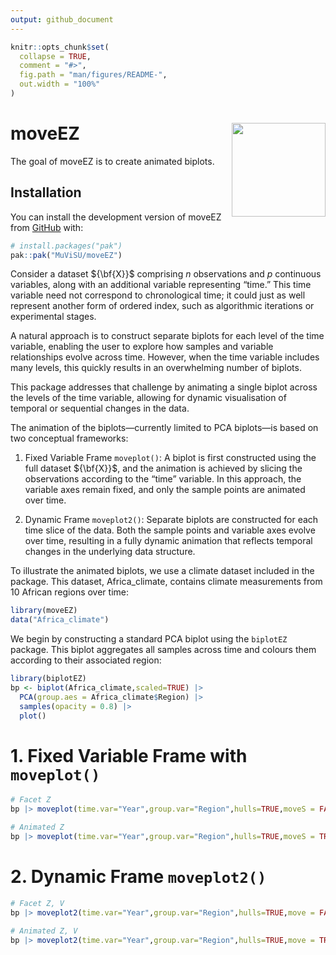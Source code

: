 ```yaml
---
output: github_document
---
```


<!-- README.md is generated from README.Rmd. Please edit that file -->

```r
knitr::opts_chunk$set(
  collapse = TRUE,
  comment = "#>",
  fig.path = "man/figures/README-",
  out.width = "100%"
)
```

# moveEZ <img src="logo.png" align="right" width="150" alt="" />

<!-- badges: start -->
<!-- badges: end -->

The goal of moveEZ is to create animated biplots. 

## Installation

You can install the development version of moveEZ from [GitHub](https://github.com/) with:

``` r
# install.packages("pak")
pak::pak("MuViSU/moveEZ")
```

Consider a dataset ${\bf{X}}$ comprising $n$ observations and $p$ continuous variables, along with an additional variable representing "time." This time variable need not correspond to chronological time; it could just as well represent another form of ordered index, such as algorithmic iterations or experimental stages.

A natural approach is to construct separate biplots for each level of the time variable, enabling the user to explore how samples and variable relationships evolve across time. However, when the time variable includes many levels, this quickly results in an overwhelming number of biplots.

This package addresses that challenge by animating a single biplot across the levels of the time variable, allowing for dynamic visualisation of temporal or sequential changes in the data.

The animation of the biplots—currently limited to PCA biplots—is based on two conceptual frameworks:

1. Fixed Variable Frame `moveplot()`: A biplot is first constructed using the full dataset ${\bf{X}}$, and the animation is achieved by slicing the observations according to the "time" variable. In this approach, the variable axes remain fixed, and only the sample points are animated over time.


2. Dynamic Frame `moveplot2()`: Separate biplots are constructed for each time slice of the data. Both the sample points and variable axes evolve over time, resulting in a fully dynamic animation that reflects temporal changes in the underlying data structure.

To illustrate the animated biplots, we use a climate dataset included in the package. This dataset, Africa_climate, contains climate measurements from 10 African regions over time:

```r
library(moveEZ)
data("Africa_climate")
```

We begin by constructing a standard PCA biplot using the `biplotEZ` package. This biplot aggregates all samples across time and colours them according to their associated region:
```r
library(biplotEZ)
bp <- biplot(Africa_climate,scaled=TRUE) |> 
  PCA(group.aes = Africa_climate$Region) |> 
  samples(opacity = 0.8) |> 
  plot()
```

# 1. Fixed Variable Frame with `moveplot()`

```r
# Facet Z
bp |> moveplot(time.var="Year",group.var="Region",hulls=TRUE,moveS = FALSE)
```


```r
# Animated Z
bp |> moveplot(time.var="Year",group.var="Region",hulls=TRUE,moveS = TRUE)
```


# 2. Dynamic Frame `moveplot2()`

```r
# Facet Z, V
bp |> moveplot2(time.var="Year",group.var="Region",hulls=TRUE,move = FALSE)
```

```r
# Animated Z, V
bp |> moveplot2(time.var="Year",group.var="Region",hulls=TRUE,move = TRUE)
```








